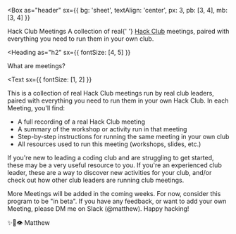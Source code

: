 
<Box
  as="header"
  sx={{
    bg: 'sheet',
    textAlign: 'center',
    px: 3,
    pb: [3, 4],
    mb: [3, 4]
  }}
>
  <Heading as="h1" variant="title" color="primary" mb={2}>
    Hack Club Meetings
  </Heading>
  <Container variant="copy">
    <Heading
      as="h2"
      variant="subtitle"
      sx={{ mt: 3, color: 'text' }}
    >
      A collection of real{' '}
      <A href="https://hackclub.com/">Hack Club</A> meetings, paired with everything you need to run them in your own club.
    </Heading>
  </Container>
</Box>

<Container>

<Heading
  as="h2"
  sx={{
    fontSize: [4, 5]
  }}
>
  What are meetings?
</Heading>

<Text
  sx={{
    fontSize: [1, 2]
  }}
>

This is a collection of real Hack Club meetings run by real club leaders, paired with everything you need to run them in your own Hack Club. In each Meeting, you'll find:

- A full recording of a real Hack Club meeting
- A summary of the workshop or activity run in that meeting
- Step-by-step instructions for running the same meeting in your own club
- All resources used to run this meeting (workshops, slides, etc.)

If you're new to leading a coding club and are struggling to get started, these may be a very useful resource to you. If you're an experienced club leader, these are a way to discover new activities for your club, and/or check out how other club leaders are running club meetings.

More Meetings will be added in the coming weeks. For now, consider this program to be "in beta". If you have any feedback, or want to add your own Meeting, please DM me on Slack (@matthew). Happy hacking!

✨🚀👁 Matthew

</Text>

</Container>
